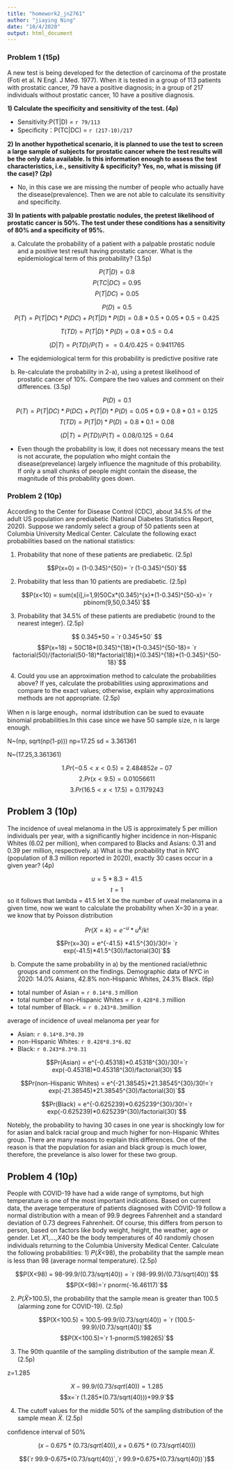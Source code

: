 ```yaml
---
title: "homework2_jn2761"
author: "jiaying Ning"
date: "10/4/2020"
output: html_document
---
```


### Problem 1 (15p)

A new test is being developed for the detection of carcinoma of the prostate (Foti et al. N Engl. J Med. 1977). When it is tested in a group of 113 patients with prostatic cancer, 79 have a positive diagnosis; in a group of 217 individuals without prostatic cancer, 10 have a positive diagnosis.

**1) Calculate the specificity and sensitivity of the test. (4p)**

- Sensitivity:P(T|D) = `r 79/113` 
- Specificity：P(TC|DC)  = `r (217-10)/217` 

**2) In another hypothetical scenario, it is planned to use the test to screen a large sample of subjects for prostatic cancer where the test results will be the only data available. Is this information enough to assess the test characteristics, i.e., sensitivity & specificity? Yes, no, what is missing (if the case)? (2p)**

- No, in this case we are missing the number of people who actually have the disease(prevalence). Then we are not able to calculate its sensitivity and specificity.

**3) In patients with palpable prostatic nodules, the pretest likelihood of prostatic cancer is 50%. The test under these conditions has a sensitivity of 80% and a specificity of 95%.**

a) Calculate the probability of a patient with a palpable prostatic nodule and a positive test result having prostatic cancer. What is the epidemiological term of this probability? (3.5p)

$$P(T|D)=0.8$$
$$P(TC|DC)=0.95$$
$$P(T|DC)=0.05$$


$$P(D)=0.5$$
$$P(T)=P(T|DC)*P(DC)+P(T|D)*P(D)=0.8*0.5+0.05*0.5=0.425$$

$$T(TD) = P(T|D)*P(D) = 0.8*0.5=0.4$$

$$(D|T) = P(TD)/P(T) = =0.4/0.425 = 0.9411765$$

- The eqidemiological term for this probability is predictive positive rate

b) Re-calculate the probability in 2-a), using a pretest likelihood of prostatic cancer of 10%. Compare the two values and comment on their differences. (3.5p)

$$P(D)=0.1$$
$$P(T)=P(T|DC)*P(DC)+P(T|D)*P(D)=0.05*0.9+0.8*0.1=0.125$$
$$T(TD) = P(T|D)*P(D) = 0.8*0.1=0.08$$

$$(D|T) = P(TD)/P(T) = 0.08/0.125 = 0.64$$


- Even though the probability is low, it does not necessary means the test is not accurate, the population who might contain the disease(prevelance) largely influence the magnitude of this probability. If only a small chunks of people might contain the disease, the magnitude of this probability goes down.

### Problem 2 (10p)

According to the Center for Disease Control (CDC), about 34.5% of the adult US population are prediabetic (National Diabetes Statistics Report, 2020). Suppose we randomly select a group of 50 patients seen at Columbia University Medical Center.
Calculate the following exact probabilities based on the national statistics:

1. Probability that none of these patients are prediabetic. (2.5p)

 $$P(x=0) = (1-0.345)^{50}= `r (1-0.345)^{50}`$$

2. Probability that less than 10 patients are prediabetic. (2.5p)

$$P(x<10) = sum(x[i],i=1,9)50Cx*(0.345)^{x}*(1-0.345)^{50-x}= `r pbinom(9,50,0.345)`$$



3. Probability that 34.5% of these patients are prediabetic (round to the nearest integer). (2.5p)

$$ 0.345*50 = `r 0.345*50` $$
$$P(x=18) = 50C18*(0.345)^{18}*(1-0.345)^{50-18}= `r factorial(50)/(factorial(50-18)*factorial(18))*(0.345)^{18}*(1-0.345)^{50-18}`$$

4. Could you use an approximation method to calculate the probabilities above? If yes, calculate the probabilities using approximations and compare to the exact values; otherwise, explain why approximations methods are not appropriate. (2.5p)

When n is large enough，normal idstribution can be sued to evauate binomial probabilities.In this case since we have 50 sample size, n is large enough.

N~(np, sqrt(np(1-p)))
np=17.25
sd = 3.361361

N~(17.25,3.361361)


 $$1. Pr(-0.5<x<0.5) = 2.484852e-07$$
  $$2. Pr(x<9.5) = 0.01056611$$
  $$3. Pr(16.5<x<17.5) = 0.1179243$$

 
 


## Problem 3 (10p)
The incidence of uveal melanoma in the US is approximately 5 per million individuals per year, with a significantly higher incidence in non-Hispanic Whites (6.02 per million), when compared to Blacks and Asians: 0.31 and 0.39 per million, respectively.
a) What is the probability that in NYC (population of 8.3 million reported in 2020), exactly 30 cases occur in a given year? (4p)

$$u = 5*8.3 = 41.5$$
$$t = 1$$
so it follows that lambda = 41.5
let X be the number of uveal melanoma in a given time, now we want to calculate the probability when X=30 in a year.
we know that by Poisson distribution

$$Pr(X=k)=e^{-u}*u^k/k!$$

$$Pr(x=30) = e^{-41.5} *41.5^{30}/30!= `r exp(-41.5)*41.5^(30)/factorial(30)`$$

b) Compute the same probability in a) by the mentioned racial/ethnic groups and comment on the findings. Demographic data of NYC in 2020: 14.0% Asians, 42.8% non-Hispanic Whites, 24.3% Black. (6p)

- total number of Asian = `r 0.14*8.3` million
- total number of non-Hispanic Whites = `r 0.428*8.3` million
- total number of Black. = `r 0.243*8.3`million

average of incidence of uveal melanoma per year for 

- Asian: `r 0.14*8.3*0.39`
- non-Hispanic Whites: `r 0.428*8.3*6.02`
- Black: `r 0.243*8.3*0.31`




$$Pr(Asian) = e^{-0.45318}*0.45318^{30}/30!=`r exp(-0.45318)*0.45318^(30)/factorial(30)`$$

$$Pr(non-Hispanic Whites) = e^{-21.38545}*21.38545^{30}/30!=`r exp(-21.38545)*21.38545^(30)/factorial(30)`$$

$$Pr(Black) = e^{-0.625239}*0.625239^{30}/30!=`r exp(-0.625239)*0.625239^(30)/factorial(30)`$$

Notebly, the probability to having 30 cases in one year is shockingly low for for asian and balck racial group and much higher for non-Hispanic Whites group. There are many reasons to explain this differences. One of the reason is that the population for asian and black group is much lower, therefore, the prevelance is also lower for these two group.




## Problem 4 (10p)
People with COVID-19 have had a wide range of symptoms, but high temperature is one of the most important indications. Based on current data, the average temperature of patients diagnosed with COVID-19 follow a normal distribution with a mean of 99.9 degrees Fahrenheit and a standard deviation of 0.73 degrees Fahrenheit. Of course, this differs from person to person, based on factors like body weight, height, the weather, age or gender.
Let 𝑋1,…,𝑋40 be the body temperatures of 40 randomly chosen individuals returning to the Columbia University Medical Center. Calculate the following probabilities:
1) 𝑃(𝑋̅<98), the probability that the sample mean is less than 98 (average normal temperature). (2.5p)

$$P(X<98) = 98-99.9/(0.73/sqrt(40)) = `r (98-99.9)/(0.73/sqrt(40))`$$
$$P(X<98)=`r pnorm(-16.46117)`$$


2) 𝑃(𝑋̅>100.5), the probability that the sample mean is greater than 100.5 (alarming zone for COVID-19). (2.5p)

$$P(X<100.5) = 100.5-99.9/(0.73/sqrt(40)) = `r (100.5-99.9)/(0.73/sqrt(40))`$$
$$P(X<100.5)=`r 1-pnorm(5.198265)`$$




3) The 90th quantile of the sampling distribution of the sample mean 𝑋̅. (2.5p)


z=1.285

$$X-99.9/(0.73/sqrt(40)) = 1.285$$
$$x=`r (1.285*(0.73/sqrt(40)))+99.9`$$

4) The cutoff values for the middle 50% of the sampling distribution of the sample mean 𝑋̅. (2.5p)

confidence interval of 50%

$$(x-0.675*(0.73/sqrt(40)),x+0.675*(0.73/sqrt(40)))$$

$$(`r 99.9-0.675*(0.73/sqrt(40))`,`r 99.9+0.675*(0.73/sqrt(40))`)$$
